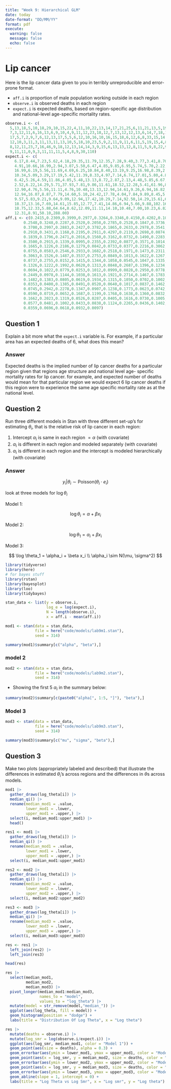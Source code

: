 ```yaml
---
title: "Week 9: Hierarchical GLM"
date: today
date-format: "DD/MM/YY"
format: pdf
execute: 
  warning: false
  message: false
  echo: false
---
```


# Lip cancer

Here is the lip cancer data given to you in terribly unreproducible and error-prone format. 

- `aff.i` is proportion of male population working outside in each region
- `observe.i` is observed deaths in each region
- `expect.i` is expected deaths, based on region-specific age distribution and national-level age-specific mortality rates. 

```r
observe.i <- c(
  5,13,18,5,10,18,29,10,15,22,4,11,10,22,13,14,17,21,25,6,11,21,13,5,19,18,14,17,3,10,
  7,3,12,11,6,16,13,6,9,10,4,9,11,12,23,18,12,7,13,12,12,13,6,14,7,18,13,9,6,8,7,6,16,4,6,12,5,5,
  17,5,7,2,9,7,6,12,13,17,5,5,6,12,10,16,10,16,15,18,6,12,6,8,33,15,14,18,25,14,2,73,13,14,6,20,8,
  12,10,3,11,3,11,13,11,13,10,5,18,10,23,5,9,2,11,9,11,6,11,5,19,15,4,8,9,6,4,4,2,12,12,11,9,7,7,
  8,12,11,23,7,16,46,9,18,12,13,14,14,3,9,15,6,13,13,12,8,11,5,9,8,22,9,2,10,6,10,12,9,11,32,5,11,
  9,11,11,0,9,3,11,11,11,5,4,8,9,30,110)
expect.i <- c(
    6.17,8.44,7.23,5.62,4.18,29.35,11.79,12.35,7.28,9.40,3.77,3.41,8.70,9.57,8.18,4.35,
    4.91,10.66,16.99,2.94,3.07,5.50,6.47,4.85,9.85,6.95,5.74,5.70,2.22,3.46,4.40,4.05,5.74,6.36,5.13,
    16.99,6.19,5.56,11.69,4.69,6.25,10.84,8.40,13.19,9.25,16.98,8.39,2.86,9.70,12.12,12.94,9.77,
    10.34,5.09,3.29,17.19,5.42,11.39,8.33,4.97,7.14,6.74,17.01,5.80,4.84,12.00,4.50,4.39,16.35,6.02,
    6.42,5.26,4.59,11.86,4.05,5.48,13.13,8.72,2.87,2.13,4.48,5.85,6.67,6.11,5.78,12.31,10.56,10.23,
    2.52,6.22,14.29,5.71,37.93,7.81,9.86,11.61,18.52,12.28,5.41,61.96,8.55,12.07,4.29,19.42,8.25,
    12.90,4.76,5.56,11.11,4.76,10.48,13.13,12.94,14.61,9.26,6.94,16.82,33.49,20.91,5.32,6.77,8.70,
    12.94,16.07,8.87,7.79,14.60,5.10,24.42,17.78,4.04,7.84,9.89,8.45,5.06,4.49,6.25,9.16,12.37,8.40,
    9.57,5.83,9.21,9.64,9.09,12.94,17.42,10.29,7.14,92.50,14.29,15.61,6.00,8.55,15.22,18.42,5.77,
    18.37,13.16,7.69,14.61,15.85,12.77,7.41,14.86,6.94,5.66,9.88,102.16,7.63,5.13,7.58,8.00,12.82,
    18.75,12.33,5.88,64.64,8.62,12.09,11.11,14.10,10.48,7.00,10.23,6.82,15.71,9.65,8.59,8.33,6.06,
    12.31,8.91,50.10,288.00)
aff.i <- c(0.2415,0.2309,0.3999,0.2977,0.3264,0.3346,0.4150,0.4202,0.1023,0.1752,
        0.2548,0.3248,0.2287,0.2520,0.2058,0.2785,0.2528,0.1847,0.3736,0.2411,
        0.3700,0.2997,0.2883,0.2427,0.3782,0.1865,0.2633,0.2978,0.3541,0.4176,
        0.2910,0.3431,0.1168,0.2195,0.2911,0.4297,0.2119,0.2698,0.0874,0.3204,
        0.1839,0.1796,0.2471,0.2016,0.1560,0.3162,0.0732,0.1490,0.2283,0.1187,
        0.3500,0.2915,0.1339,0.0995,0.2355,0.2392,0.0877,0.3571,0.1014,0.0363,
        0.1665,0.1226,0.2186,0.1279,0.0842,0.0733,0.0377,0.2216,0.3062,0.0310,
        0.0755,0.0583,0.2546,0.2933,0.1682,0.2518,0.1971,0.1473,0.2311,0.2471,
        0.3063,0.1526,0.1487,0.3537,0.2753,0.0849,0.1013,0.1622,0.1267,0.2376,
        0.0737,0.2755,0.0152,0.1415,0.1344,0.1058,0.0545,0.1047,0.1335,0.3134,
        0.1326,0.1222,0.1992,0.0620,0.1313,0.0848,0.2687,0.1396,0.1234,0.0997,
        0.0694,0.1022,0.0779,0.0253,0.1012,0.0999,0.0828,0.2950,0.0778,0.1388,
        0.2449,0.0978,0.1144,0.1038,0.1613,0.1921,0.2714,0.1467,0.1783,0.1790,
        0.1482,0.1383,0.0805,0.0619,0.1934,0.1315,0.1050,0.0702,0.1002,0.1445,
        0.0353,0.0400,0.1385,0.0491,0.0520,0.0640,0.1017,0.0837,0.1462,0.0958,
        0.0745,0.2942,0.2278,0.1347,0.0907,0.1238,0.1773,0.0623,0.0742,0.1003,
        0.0590,0.0719,0.0652,0.1687,0.1199,0.1768,0.1638,0.1360,0.0832,0.2174,
        0.1662,0.2023,0.1319,0.0526,0.0287,0.0405,0.1616,0.0730,0.1005,0.0743,
        0.0577,0.0481,0.1002,0.0433,0.0838,0.1124,0.2265,0.0436,0.1402,0.0313,
        0.0359,0.0696,0.0618,0.0932,0.0097)
```


## Question 1

Explain a bit more what the `expect.i` variable is. For example, if a particular area has an expected deaths of 6, what does this mean?


### Answer

Expected deaths is the implied number of lip cancer deaths for a particular region given that regions age structure and national level age- specific mortality rates for lip cancer. for example, and expected number of deaths would mean for that particular region we would expect 6 lip cancer deaths if this region were to experience the same age specific mortality rate as at the national level.




## Question 2

Run three different models in Stan with three different set-up's for estimating $\theta_i$, that is the relative risk of lip cancer in each region:

1. Intercept $\alpha_i$ is same in each region $= \alpha$  (with covariate)
2. $\alpha_i$ is different in each region and modeled separately (with covariate)
3. $\alpha_i$ is different in each region and the intercept is modeled hierarchically (with covariate)

### Answer

$$
y_i|\theta_i \sim \text{Poisson}(\theta_i \cdot e_i)
$$

look at three models for $\log \theta_i$


Model 1:

$$
\log \theta_i = \alpha + \beta x_i
$$

Model 2:

$$
\log \theta_1 = \alpha_i + \beta x_i
$$

Model 3:

$$
\log \theta_1 = \alpha_i + \beta x_i \\
\alpha_i \sim N(\mu, \sigma^2)
$$


```r
library(tidyverse)
library(here)
# for bayes stuff
library(rstan)
library(bayesplot) 
library(loo) 
library(tidybayes) 

stan_data <- list(y = observe.i,
                  log_e = log(expect.i),
                  N = length(observe.i),
                  x = aff.i - mean(aff.i))
```

```r
mod1 <- stan(data = stan_data, 
             file = here("code/models/lab9m1.stan"),
             seed = 314)
```

```r
summary(mod1)$summary[c("alpha", "beta"),]
```



### model 2

```r
mod2 <- stan(data = stan_data, 
             file = here("code/models/lab9m2.stan"),
             seed = 314)
```

- Showing the first 5 $\alpha_i$ in the summary below:

```r
summary(mod2)$summary[c(paste0("alpha[", 1:5, "]"), "beta"),]
```


### Model 3

```r
mod3 <- stan(data = stan_data, 
             file = here("code/models/lab9m3.stan"),
             seed = 314)
```

```r
summary(mod3)$summary[c("mu", "sigma", "beta"),]
```


## Question 3

Make two plots (appropriately labeled and described) that illustrate the differences in estimated $\theta_i$'s across regions and the differences in $\theta$s across models. 


```r

mod1 |>
  gather_draws(log_theta[i]) |>
  median_qi() |>
  rename(median_mod1 = .value,
         lower_mod1 = .lower,
         upper_mod1 = .upper,) |>
  select(i, median_mod1:upper_mod1) |>
  head()

```


```r

res1 <- mod1 |>
  gather_draws(log_theta[i]) |>
  median_qi() |>
  rename(median_mod1 = .value,
         lower_mod1 = .lower,
         upper_mod1 = .upper,) |>
  select(i, median_mod1:upper_mod1)

res2 <- mod2 |>
  gather_draws(log_theta[i]) |>
  median_qi() |>
  rename(median_mod2 = .value,
         lower_mod2 = .lower,
         upper_mod2 = .upper,) |>
  select(i, median_mod2:upper_mod2)

res3 <- mod3 |>
  gather_draws(log_theta[i]) |>
  median_qi() |>
  rename(median_mod3 = .value,
         lower_mod3 = .lower,
         upper_mod3 = .upper,) |>
  select(i, median_mod3:upper_mod3)

res <- res1 |>
  left_join(res2) |>
  left_join(res3)
```

```r
head(res)
```




```r
res |>
  select(median_mod1,
         median_mod2,
         median_mod3) |>
  pivot_longer(median_mod1:median_mod3,
               names_to = "model",
               values_to = "log_theta") |>
  mutate(model = str_remove(model,"median_")) |>
  ggplot(aes(log_theta, fill = model)) +
  geom_histogram(position = "dodge") +
  labs(title = "Distribution Of Log Theta", x = "Log theta")
```

```r
res |>
  mutate(deaths = observe.i) |>
  mutate(log_smr = log(observe.i/expect.i)) |>
  ggplot(aes(log_smr, median_mod1, color = "Model 1")) +
  geom_point(aes(size = deaths), alpha = 0.3) +
  geom_errorbar(aes(ymin = lower_mod1, ymax = upper_mod1, color = "Model 1"), alpha = 0.3) +
  geom_point(aes(x = log_smr, y = median_mod2, size = deaths, color = "Model 2"), alpha = 0.3) +
  geom_errorbar(aes(ymin = lower_mod2, ymax = upper_mod2, color = "Model 2"), alpha = 0.3) +
  geom_point(aes(x = log_smr, y = median_mod3, size = deaths, color = "Model 3"), alpha = 0.3) +
  geom_errorbar(aes(ymin = lower_mod3, ymax = upper_mod3, color = "Model 3"), alpha = 0.3) +
  geom_abline(slope = 1, intercept = 0) +
  labs(title = "Log Theta vs Log Smr", x = "Log smr", y = "Log theta")
```









































































